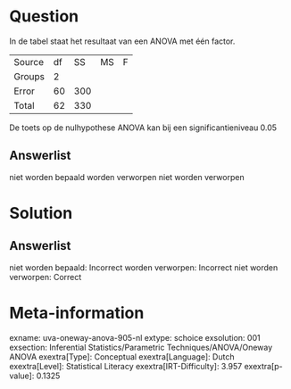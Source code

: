Question
========

In de tabel staat het resultaat van een ANOVA met één factor.

  -------- ---- ----- ---- ---
  Source   df   SS    MS   F
  Groups   2                
  Error    60   300         
  Total    62   330         
  -------- ---- ----- ---- ---

De toets op de nulhypothese ANOVA kan bij een significantieniveau 0.05

Answerlist
----------

niet worden bepaald
worden verworpen
niet worden verworpen

Solution
========

Answerlist
----------

niet worden bepaald: Incorrect
worden verworpen: Incorrect
niet worden verworpen: Correct

Meta-information
================
exname: uva-oneway-anova-905-nl
extype: schoice
exsolution: 001
exsection: Inferential Statistics/Parametric Techniques/ANOVA/Oneway ANOVA
exextra[Type]: Conceptual
exextra[Language]: Dutch
exextra[Level]: Statistical Literacy
exextra[IRT-Difficulty]: 3.957
exextra[p-value]: 0.1325
